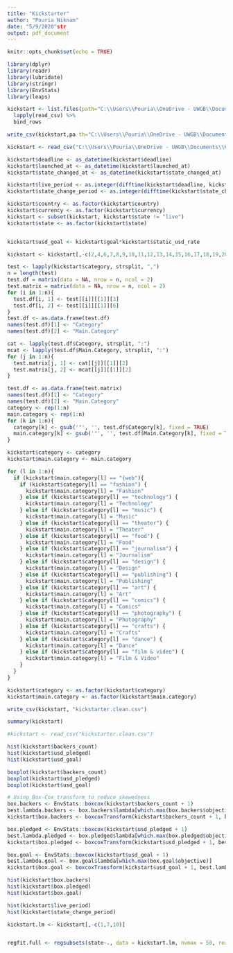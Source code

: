 ```yaml
---
title: "Kickstarter"
author: "Pouria Niknam"
date: "5/9/2020"str
output: pdf_document
---
```


```r
knitr::opts_chunk$set(echo = TRUE)
```

```r
library(dplyr)
library(readr)
library(lubridate)
library(stringr)
library(EnvStats)
library(leaps)
```

```r
kickstart <- list.files(path="C:\\Users\\Pouria\\OneDrive - UWGB\\Documents\\Kickstarter", full.names = TRUE) %>% 
  lapply(read_csv) %>% 
  bind_rows
```
```r
write_csv(kickstart,pa th="C:\\Users\\Pouria\\OneDrive - UWGB\\Documents\\Kickstarter.csv")
```
```r
kickstart <- read_csv("C:\\Users\\Pouria\\OneDrive - UWGB\\Documents\\Kickstarter.csv")
```


```r
kickstart$deadline <- as_datetime(kickstart$deadline)
kickstart$launched_at <- as_datetime(kickstart$launched_at)
kickstart$state_changed_at <- as_datetime(kickstart$state_changed_at)

kickstart$live_period <- as.integer(difftime(kickstart$deadline, kickstart$launched_at, units = "days"))
kickstart$state_change_period <- as.integer(difftime(kickstart$state_changed_at, kickstart$launched_at, units = "days"))

kickstart$country <- as.factor(kickstart$country)
kickstart$currency <- as.factor(kickstart$currency)
kickstart <- subset(kickstart, kickstart$state != "live")
kickstart$state <- as.factor(kickstart$state)


kickstart$usd_goal <- kickstart$goal*kickstart$static_usd_rate
```

```r
kickstart <- kickstart[,-c(2,4,6,7,8,9,10,11,12,13,14,15,16,17,18,19,20,21,22,23,24,25,26,27,28,29,30,34,35,36,38)]
```

```r
test <- lapply(kickstart$category, strsplit, ",")
n = length(test)
test.df = matrix(data = NA, nrow = n, ncol = 2)
test.matrix = matrix(data = NA, nrow = n, ncol = 2)
for (i in 1:n){
  test.df[i, 1] <- test[[i]][[1]][3]
  test.df[i, 2] <- test[[i]][[1]][6]
}
test.df <- as.data.frame(test.df)
names(test.df)[1] <- "Category"
names(test.df)[2] <- "Main.Category"

cat <- lapply(test.df$Category, strsplit, ":")
mcat <- lapply(test.df$Main.Category, strsplit, ":")
for (j in 1:n){
  test.matrix[j, 1] <- cat[[j]][[1]][2]
  test.matrix[j, 2] <- mcat[[j]][[1]][2]
}

test.df <- as.data.frame(test.matrix)
names(test.df)[1] <- "Category"
names(test.df)[2] <- "Main.Category"
category <- rep(1:n)
main.category <- rep(1:n)
for (k in 1:n){
  category[k] <- gsub('"', '', test.df$Category[k], fixed = TRUE)
  main.category[k] <- gsub('"', '', test.df$Main.Category[k], fixed = TRUE)
}
```

```r
kickstart$category <- category
kickstart$main.category <- main.category
```

```r
for (l in 1:n){
  if (kickstart$main.category[l] == "{web"){
    if (kickstart$category[l] == "fashion") {
      kickstart$main.category[l] = "Fashion"
    } else if (kickstart$category[l] == "technology") {
      kickstart$main.category[l] = "Technology"
    } else if (kickstart$category[l] == "music") {
      kickstart$main.category[l] = "Music"
    } else if (kickstart$category[l] == "theater") {
      kickstart$main.category[l] = "Theater"
    } else if (kickstart$category[l] == "food") {
      kickstart$main.category[l] = "Food"
    } else if (kickstart$category[l] == "journalism") {
      kickstart$main.category[l] = "Journalism"
    } else if (kickstart$category[l] == "design") {
      kickstart$main.category[l] = "Design"
    } else if (kickstart$category[l] == "publishing") {
      kickstart$main.category[l] = "Publishing"
    } else if (kickstart$category[l] == "art") {
      kickstart$main.category[l] = "Art"
    } else if (kickstart$category[l] == "comics") {
      kickstart$main.category[l] = "Comics"
    } else if (kickstart$category[l] == "photography") {
      kickstart$main.category[l] = "Photography"
    } else if (kickstart$category[l] == "crafts") {
      kickstart$main.category[l] = "Crafts"
    } else if (kickstart$category[l] == "dance") {
      kickstart$main.category[l] = "Dance"
    } else if (kickstart$category[l] == "film & video") {
      kickstart$main.category[l] = "Film & Video"
    }
  }
}
```

```r
kickstart$category <- as.factor(kickstart$category)
kickstart$main.category <- as.factor(kickstart$main.category)
```

```r
write_csv(kickstart, "kickstarter.clean.csv")
```

```r
summary(kickstart)
```

```r
#kickstart <- read_csv("kickstarter.clean.csv")
```

```r
hist(kickstart$backers_count)
hist(kickstart$usd_pledged)
hist(kickstart$usd_goal)
```

```r
boxplot(kickstart$backers_count)
boxplot(kickstart$usd_pledged)
boxplot(kickstart$usd_goal)
```

```r
# Using Box-Cox transform to reduce skewedness
box.backers <- EnvStats::boxcox(kickstart$backers_count + 1)
best.lambda.backers <- box.backers$lambda[which.max(box.backers$objective)]
kickstart$box.backers <- boxcoxTransform(kickstart$backers_count + 1, best.lambda.backers)

box.pledged <- EnvStats::boxcox(kickstart$usd_pledged + 1)
best.lambda.pledged <- box.pledged$lambda[which.max(box.pledged$objective)]
kickstart$box.pledged <- boxcoxTransform(kickstart$usd_pledged + 1, best.lambda.pledged)

box.goal <- EnvStats::boxcox(kickstart$usd_goal + 1)
best.lambda.goal <- box.goal$lambda[which.max(box.goal$objective)]
kickstart$box.goal <- boxcoxTransform(kickstart$usd_goal + 1, best.lambda.goal)
```

```r
hist(kickstart$box.backers)
hist(kickstart$box.pledged)
hist(kickstart$box.goal)
```

```r
hist(kickstart$live_period)
hist(kickstart$state_change_period)
```



```r
kickstart.lm <- kickstart[,-c(1,7,10)]
```

```r

```

```r
regfit.full <- regsubsets(state~., data = kickstart.lm, nvmax = 50, really.big = TRUE)
```




























